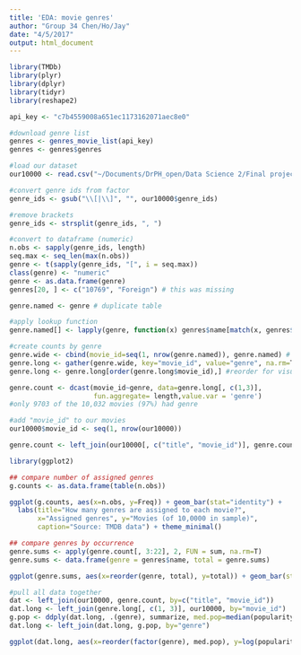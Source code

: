 ```yaml
---
title: 'EDA: movie genres'
author: "Group 34 Chen/Ho/Jay"
date: "4/5/2017"
output: html_document
---
```

```r

library(TMDb)
library(plyr)
library(dplyr)
library(tidyr)
library(reshape2)

api_key <- "c7b4559008a651ec1173162071aec8e0"

#download genre list
genres <- genres_movie_list(api_key)
genres <- genres$genres

#load our dataset
our10000 <- read.csv("~/Documents/DrPH_open/Data Science 2/Final project/Milestone 1/movies_10000.csv")

#convert genre ids from factor
genre_ids <- gsub("\\[|\\]", "", our10000$genre_ids)

#remove brackets
genre_ids <- strsplit(genre_ids, ", ")

#convert to dataframe (numeric)
n.obs <- sapply(genre_ids, length)
seq.max <- seq_len(max(n.obs))
genre <- t(sapply(genre_ids, "[", i = seq.max))
class(genre) <- "numeric"
genre <- as.data.frame(genre)
genres[20, ] <- c("10769", "Foreign") # this was missing

genre.named <- genre # duplicate table

#apply lookup function
genre.named[] <- lapply(genre, function(x) genres$name[match(x, genres$id)])

#create counts by genre
genre.wide <- cbind(movie_id=seq(1, nrow(genre.named)), genre.named) # add title
genre.long <- gather(genre.wide, key="movie_id", value="genre", na.rm=T) #reshape to long
genre.long <- genre.long[order(genre.long$movie_id),] #reorder for visual check

genre.count <- dcast(movie_id~genre, data=genre.long[, c(1,3)], 
                     fun.aggregate= length,value.var = 'genre')
#only 9703 of the 10,032 movies (97%) had genre

#add "movie_id" to our movies
our10000$movie_id <- seq(1, nrow(our10000))

genre.count <- left_join(our10000[, c("title", "movie_id")], genre.count, by="movie_id")


```

```r
library(ggplot2)

## compare number of assigned genres
g.counts <- as.data.frame(table(n.obs))

ggplot(g.counts, aes(x=n.obs, y=Freq)) + geom_bar(stat="identity") +
  labs(title="How many genres are assigned to each movie?",
       x="Assigned genres", y="Movies (of 10,0000 in sample)",
       caption="Source: TMDB data") + theme_minimal()

```
```r

## compare genres by occurrence
genre.sums <- apply(genre.count[, 3:22], 2, FUN = sum, na.rm=T)
genre.sums <- data.frame(genre = genres$name, total = genre.sums)

ggplot(genre.sums, aes(x=reorder(genre, total), y=total)) + geom_bar(stat="identity") + coord_flip() + labs(x="", y="Frequency", title="Which genres are most common?", subtitle="Within our sample of the 1000 most popular movies each year 2006-2016", caption="Source: TMDb API") + theme_minimal()
```

```r
#pull all data together
dat <- left_join(our10000, genre.count, by=c("title", "movie_id"))
dat.long <- left_join(genre.long[, c(1, 3)], our10000, by="movie_id")
g.pop <- ddply(dat.long, .(genre), summarize, med.pop=median(popularity, na.rm = T))
dat.long <- left_join(dat.long, g.pop, by="genre")

ggplot(dat.long, aes(x=reorder(factor(genre), med.pop), y=log(popularity))) + geom_boxplot() + ylim(0, 2.5) + coord_flip() + theme_minimal() + labs(title="Which genres are most popular?", y="Log popularity", x="", subtitle="According to median popularity score", caption="\n(Movies with multiple genres counted in multiple categories)\n\nSource: TMDb") 
```
